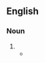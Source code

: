 ==English==

===Noun===
{{head|en|noun plural form}}

# {{plural of|enthusiasm|lang=en}}
#* {{quote-book|lang=en|author=[[wikipedia:George Orwell|George Orwell]]|title=1984|page=21|year=1948|passage=Parsons was Winston's fellow-employee at the Ministry of Truth. He was a fattish but active man of paralysing stupidity, a mass of imbecile '''enthusiasms'''}}